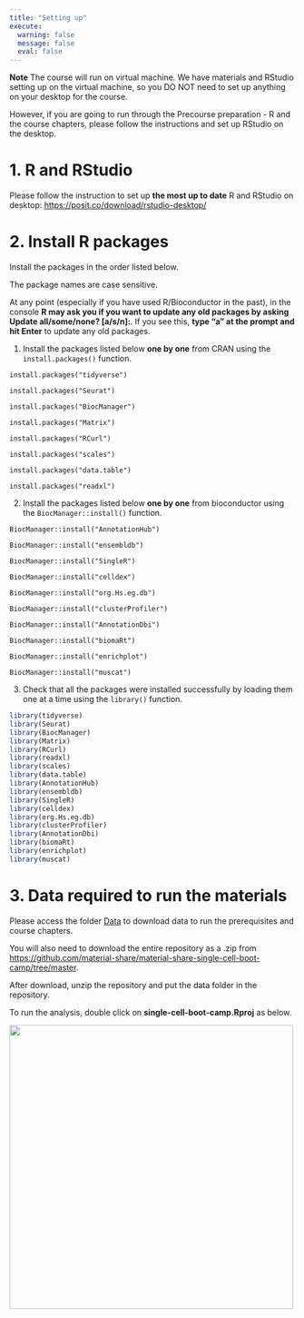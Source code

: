 ```yaml
---
title: "Setting up"
execute:
  warning: false
  message: false
  eval: false
---
```


::: callout-note
**Note** The course will run on virtual machine. We have materials and RStudio setting up on the virtual machine, so you DO NOT need to set up anything on your desktop for the course.

However, if you are going to run through the Precourse preparation - R and the course chapters, please follow the instructions and set up RStudio on the desktop.
:::

# 1. R and RStudio

Please follow the instruction to set up **the most up to date** R and RStudio on desktop: <https://posit.co/download/rstudio-desktop/>

# 2. Install R packages

::: callout-note
Install the packages in the order listed below.

The package names are case sensitive.

At any point (especially if you have used R/Bioconductor in the past), in the console **R may ask you if you want to update any old packages by asking Update all/some/none? \[a/s/n\]:**. If you see this, **type "a" at the prompt and hit Enter** to update any old packages.
:::

1.  Install the packages listed below **one by one** from CRAN using the `install.packages()` function.

`install.packages("tidyverse")`

`install.packages("Seurat")`

`install.packages("BiocManager")`

`install.packages("Matrix")`

`install.packages("RCurl")`

`install.packages("scales")`

`install.packages("data.table")`

`install.packages("readxl")`

2.  Install the packages listed below **one by one** from bioconductor using the `BiocManager::install()` function.

`BiocManager::install("AnnotationHub")`

`BiocManager::install("ensembldb")`

`BiocManager::install("SingleR")`

`BiocManager::install("celldex")`

`BiocManager::install("org.Hs.eg.db")`

`BiocManager::install("clusterProfiler")`

`BiocManager::install("AnnotationDbi")`

`BiocManager::install("biomaRt")`

`BiocManager::install("enrichplot")`

`BiocManager::install("muscat")`

3.  Check that all the packages were installed successfully by loading them one at a time using the `library()` function.

```r
library(tidyverse)
library(Seurat)
library(BiocManager)
library(Matrix)
library(RCurl)
library(readxl)
library(scales)
library(data.table)
library(AnnotationHub)
library(ensembldb)
library(SingleR)
library(celldex)
library(org.Hs.eg.db)
library(clusterProfiler)
library(AnnotationDbi)
library(biomaRt)
library(enrichplot)
library(muscat)
```

# 3. Data required to run the materials

Please access the folder [Data](https://bd1-my.sharepoint.com/:f:/r/personal/yujuan_gui_bd_com/Documents/demo_data/data_for_boot_camp?csf=1&web=1&e=Q0QMU5) to download data to run the prerequisites and course chapters.

You will also need to download the entire repository as a .zip from <https://github.com/material-share/material-share-single-cell-boot-camp/tree/master>.

After download, unzip the repository and put the data folder in the repository.

To run the analysis, double click on **single-cell-boot-camp.Rproj** as below.

![](pics/1-4-instruction.png){width="500"}
